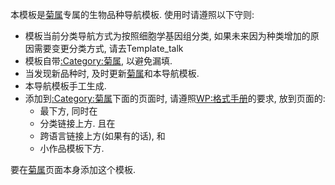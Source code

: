本模板是[[菊属]]专属的生物品种导航模板. 使用时请遵照以下守则:

*模板当前分类导航方式为按照细胞学基因组分类, 如果未来因为种类增加的原因需要变更分类方式, 请去Template_talk
*模板自带[[:Category:菊属]], 以避免漏填.
*当发现新品种时, 及时更新[[菊属]]和本导航模板.
*本导航模板手工生成.
*添加到[[:Category:菊属]]下面的页面时, 请遵照[[WP:格式手册]]的要求, 放到页面的:
**最下方, 同时在
**分类链接上方. 且在
**跨语言链接上方(如果有的话), 和
**小作品模板下方.

要在[[菊属]]页面本身添加这个模板.